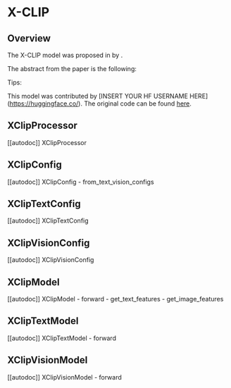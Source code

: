<!--Copyright 2022 The HuggingFace Team. All rights reserved.

Licensed under the Apache License, Version 2.0 (the "License"); you may not use this file except in compliance with
the License. You may obtain a copy of the License at

http://www.apache.org/licenses/LICENSE-2.0

Unless required by applicable law or agreed to in writing, software distributed under the License is distributed on
an "AS IS" BASIS, WITHOUT WARRANTIES OR CONDITIONS OF ANY KIND, either express or implied. See the License for the
specific language governing permissions and limitations under the License.
-->

# X-CLIP

## Overview

The X-CLIP model was proposed in [<INSERT PAPER NAME HERE>](<INSERT PAPER LINK HERE>) by <INSERT AUTHORS HERE>.
<INSERT SHORT SUMMARY HERE>

The abstract from the paper is the following:

*<INSERT PAPER ABSTRACT HERE>*

Tips:

<INSERT TIPS ABOUT MODEL HERE>

This model was contributed by [INSERT YOUR HF USERNAME HERE](https://huggingface.co/<INSERT YOUR HF USERNAME HERE>).
The original code can be found [here](<INSERT LINK TO GITHUB REPO HERE>).


## XClipProcessor

[[autodoc]] XClipProcessor


## XClipConfig

[[autodoc]] XClipConfig
    - from_text_vision_configs

## XClipTextConfig

[[autodoc]] XClipTextConfig

## XClipVisionConfig

[[autodoc]] XClipVisionConfig

## XClipModel

[[autodoc]] XClipModel
    - forward
    - get_text_features
    - get_image_features

## XClipTextModel

[[autodoc]] XClipTextModel
    - forward

## XClipVisionModel

[[autodoc]] XClipVisionModel
    - forward
